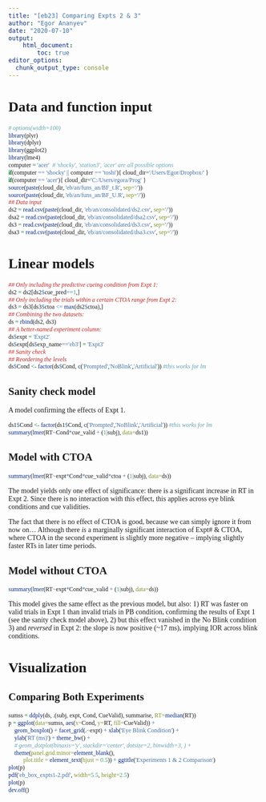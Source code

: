 ```yaml
---
title: "[eb23] Comparing Expts 2 & 3"
author: "Egor Ananyev"
date: "2020-07-10"
output:
    html_document:
        toc: true
editor_options: 
  chunk_output_type: console
---
```


<style type="text/css">
body, td{
  font-family: Cambria;
}
code.r{
  font-family: Inconsolata;
}
</style>

# Data and function input

```r
# options(width=100)
library(plyr)
library(dplyr)
library(ggplot2)
library(lme4)
computer = 'acer'  # 'shocky', 'station3', 'acer' are all possible options
if(computer == 'shocky' || computer == 'toshi'){ cloud_dir='/Users/Egor/Dropbox/' }
if(computer == 'acer'){ cloud_dir='C:/Users/egora/Prog' }
source(paste(cloud_dir, 'eb/an/funs_an/BF_t.R', sep='/'))
source(paste(cloud_dir, 'eb/an/funs_an/BF_U.R', sep='/'))
## Data input
ds2 = read.csv(paste(cloud_dir, 'eb/an/consolidated/ds2.csv', sep='/'))
dsa2 = read.csv(paste(cloud_dir, 'eb/an/consolidated/dsa2.csv', sep='/'))
ds3 = read.csv(paste(cloud_dir, 'eb/an/consolidated/ds3.csv', sep='/'))
dsa3 = read.csv(paste(cloud_dir, 'eb/an/consolidated/dsa3.csv', sep='/'))
```

# Linear models

```r
## Only including the predictive cueing condition from Expt 1:
ds2 = ds2[ds2$cue_pred==1,]
## Only including the trials within a certain CTOA range from Expt 2:
ds3 = ds3[ds3$ctoa <= max(ds2$ctoa),]
## Combining the two datasets:
ds = rbind(ds2, ds3)
## A better-named experiment column:
ds$expt = 'Expt2'
ds$expt[ds$exp_name=='eb3'] = 'Expt3'
## Sanity check
## Reordering the levels
ds$Cond <- factor(ds$Cond, c('Prompted','NoBlink','Artificial')) #this works for lm
```

## Sanity check model

A model confirming the effects of Expt 1.

```r
ds1$Cond <- factor(ds1$Cond, c('Prompted','NoBlink','Artificial')) #this works for lm
summary(lmer(RT~Cond*cue_valid + (1|subj), data=ds1))
```

## Model with CTOA

```r
summary(lmer(RT~expt*Cond*cue_valid*ctoa + (1|subj), data=ds))
```

The model yields only one effect of significance: there is a significant increase in RT in Expt 2. Since there is no interaction with this effect, this applies across eye blink conditions and cue validities.

The fact that there is no effect of CTOA is good, because we can simply ignore it from now on... Although there *is* a marginally significant interaction of Expt# & CTOA, where CTOA in the second experiment is slightly more negative -- implying slightly faster RTs in later time periods.

## Model without CTOA

```r
summary(lmer(RT~expt*Cond*cue_valid + (1|subj), data=ds))
```

This model gives the same effect as the previous model, but also:
1) RT was faster on valid trials in Expt 1 than invalid trials in PB condition, confirming the results of Expt 1 (see the sanity check model above),
2) but this effect vanished in the No Blink condition
3) and *reversed* in Expt 2: the slope is now positive (~17 ms), implying IOR across blink conditions.

# Visualization

## Comparing Both Experiments

```r
sumss = ddply(ds, .(subj, expt, Cond, CueValid), summarise, RT=median(RT))
p = ggplot(data=sumss, aes(x=Cond, y=RT, fill=CueValid)) + 
    geom_boxplot() + facet_grid(.~expt) + xlab('Eye Blink Condition') + 
    ylab('RT (ms)') + theme_bw() + 
    # geom_dotplot(binaxis='y', stackdir='center', dotsize=2, binwidth=3, ) + 
    theme(panel.grid.minor=element_blank(), 
          plot.title = element_text(hjust = 0.5)) + ggtitle('Experiments 1 & 2 Comparison')
plot(p)
pdf('eb_box_expts1-2.pdf', width=5.5, height=2.5)
plot(p)
dev.off()
```